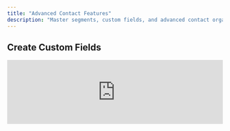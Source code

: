 ```yaml
---
title: "Advanced Contact Features"
description: "Master segments, custom fields, and advanced contact organization tools"
---
```


## Create Custom Fields

<iframe 
  src="https://www.loom.com/embed/97f78410268f42f581df1f7fbff3cc4a" 
  width="100%" 
  height={400}
  frameBorder={0} 
  allowFullScreen
/>

**Duration:** 5 minutes

Set up custom fields to track specific information that's unique to your business. Custom fields allow you to capture and organize data beyond the standard contact fields.

## Create Contact Segments

<iframe 
  src="https://www.loom.com/embed/7dad9b72a56b4d3b9a85793a2bcaa2f7" 
  width="100%" 
  height={400}
  frameBorder={0} 
  allowFullScreen
/>

**Duration:** 3 minutes

Learn how to create dynamic contact segments based on specific criteria. Segments automatically update as contacts meet or no longer meet your defined conditions.

## Using Segments Effectively

<iframe 
  src="https://www.loom.com/embed/f64a87ddc2804ecfafc1fef53bbe1aea" 
  width="100%" 
  height={400}
  frameBorder={0} 
  allowFullScreen
/>

**Duration:** 6 minutes

Master advanced segmentation strategies to create highly targeted contact groups for more effective communication campaigns.

## Custom Field Types

<CardGroup cols={2}>
  <Card title="Text Fields" icon="text">
    Single or multi-line text for notes, IDs, or descriptions
  </Card>
  <Card title="Number Fields" icon="hashtag">
    Numerical data like revenue, deal size, or scores
  </Card>
  <Card title="Date Fields" icon="calendar">
    Important dates like anniversaries, renewal dates, or deadlines
  </Card>
  <Card title="Dropdown Lists" icon="list">
    Predefined options like status, priority, or category
  </Card>
  <Card title="Checkbox Fields" icon="check-square">
    Yes/no or true/false values for binary data
  </Card>
  <Card title="URL Fields" icon="link">
    Website links, social profiles, or document URLs
  </Card>
</CardGroup>

## Segment Strategy Examples

<Steps>
  <Step title="Lifecycle Stages">
    Create segments for leads, prospects, customers, and former clients
  </Step>
  <Step title="Engagement Levels">
    Segment by how recently contacts have responded or engaged
  </Step>
  <Step title="Geographic Regions">
    Organize contacts by location for regional campaigns
  </Step>
  <Step title="Product Interests">
    Group contacts by which products or services they're interested in
  </Step>
  <Step title="Value Segments">
    Categorize by deal size, revenue potential, or customer value
  </Step>
</Steps>

## Advanced Segmentation Criteria

<Accordion title="Behavior-Based Segments">
  Create segments based on contact actions:
  - Opened recent emails
  - Clicked specific links
  - Responded to broadcasts
  - Attended events or webinars
  - Made purchases or inquiries
</Accordion>

<Accordion title="Time-Based Segments">
  Use date criteria for dynamic segments:
  - Contacts added in the last 30 days
  - Birthdays this month
  - Contract renewals due soon
  - Last contact over 90 days ago
</Accordion>

<Accordion title="Multi-Criteria Segments">
  Combine multiple conditions:
  - High-value prospects in specific regions
  - Recent customers with support tickets
  - Leads from specific sources who haven't converted
</Accordion>

## Custom Field Best Practices

<Info>
  **Planning First:** Before creating custom fields, plan your data structure. Consider what reports you'll need and how the data will be used for segmentation.
</Info>

### Field Naming Conventions

- Use clear, descriptive names
- Be consistent across similar fields
- Avoid abbreviations that might be confusing
- Include units for numerical fields (Revenue_USD)

### Data Standardization

- Create dropdown lists for consistent values
- Use validation rules where possible
- Document field purposes for team members
- Regular audit field usage and cleanup unused fields

## Segment Automation

<Tip>
  **Dynamic Segments:** Set up segments that automatically update based on changing contact data. This ensures your targeting remains accurate without manual updates.
</Tip>

### Automated Workflows

- Welcome sequences for new segment members
- Follow-up campaigns based on segment criteria  
- Alerts when contacts move between segments
- Scheduled reports on segment performance

## Reporting and Analytics

Custom fields and segments enable powerful reporting:

- **Conversion Rates** by segment
- **Performance Metrics** by custom field values
- **Geographic Analysis** using location fields
- **Lifecycle Reports** tracking contact progression

<Warning>
  **Data Privacy:** Be mindful of privacy regulations when creating custom fields. Avoid collecting unnecessary personal data and ensure proper consent for sensitive information.
</Warning>
